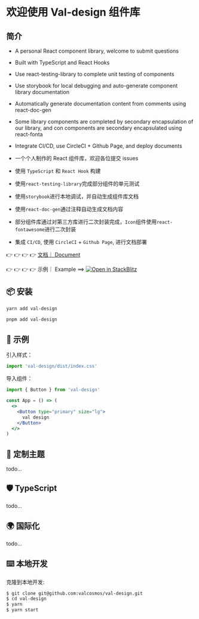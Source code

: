 <Meta title="val-design/Introduction" />

# 欢迎使用 Val-design 组件库

## 简介

- A personal React component library, welcome to submit questions
- Built with TypeScript and React Hooks
- Use react-testing-library to complete unit testing of components
- Use storybook for local debugging and auto-generate component library documentation
- Automatically generate documentation content from comments using react-doc-gen
- Some library components are completed by secondary encapsulation of our library, and con components are secondary encapsulated using react-fonta
- Integrate CI/CD, use CircleCI + Github Page, and deploy documents

- 一个个人制作的 React 组件库，欢迎各位提交 issues
- 使用 `TypeScript` 和 `React Hook` 构建
- 使用`react-testing-library`完成部分组件的单元测试
- 使用`storybook`进行本地调试，并自动生成组件库文档
- 使用`react-doc-gen`通过注释自动生成文档内容
- 部分组件库通过对第三方库进行二次封装完成，`Icon`组件使用`react-fontawesome`进行二次封装
- 集成 `CI/CD`, 使用 `CircleCI` + `Github Page`, 进行文档部署

👉 👉 👉 👉 [文档｜ Document](https://valcosmos.github.io/val-design/?path=/docs/val-design-introduction--page)

👉 👉 👉 👉 示例｜ Example ==> [![Open in StackBlitz](https://developer.stackblitz.com/img/open_in_stackblitz.svg)](https://stackblitz.com/edit/vitejs-vite-jvn7fm)

## 📦 安装

```bash
yarn add val-design
```

```bash
pnpm add val-design
```

## 🔨 示例

引入样式：

```jsx
import 'val-design/dist/index.css'
```

导入组件：

```jsx
import { Button } from 'val-design'

const App = () => (
  <>
    <Button type="primary" size="lg">
      val design
    </Button>
  </>
)
```

## 🌈 定制主题

todo...

## 🛡 TypeScript

todo...

## 🌍 国际化

todo...

## ⌨️ 本地开发

克隆到本地开发:

```bash
$ git clone git@github.com:valcosmos/val-design.git
$ cd val-design
$ yarn
$ yarn start
```
